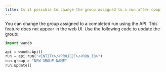 ```yaml
---
title: Is it possible to change the group assigned to a run after completion?
---
```


You can change the group assigned to a completed run using the API. This feature does not appear in the web UI. Use the following code to update the group:

```python
import wandb

api = wandb.Api()
run = api.run("<ENTITY>/<PROJECT>/<RUN_ID>")
run.group = "NEW-GROUP-NAME"
run.update()
```
